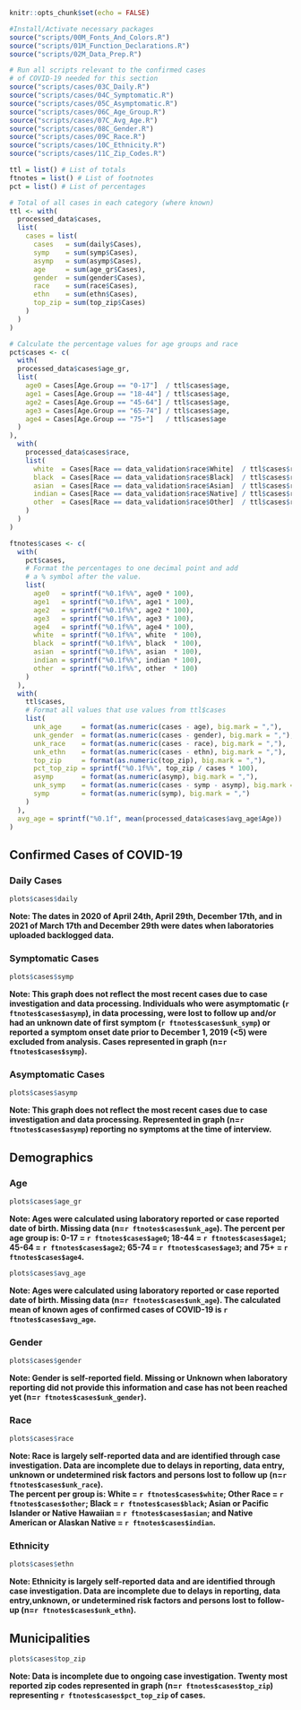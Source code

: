 <style type="text/css">
div.main-container {
  max-width: 1800px;
  margin-left: auto;
  margin-right: auto;
}
</style>

```r
knitr::opts_chunk$set(echo = FALSE)
```

```r
#Install/Activate necessary packages
source("scripts/00M_Fonts_And_Colors.R")
source("scripts/01M_Function_Declarations.R")
source("scripts/02M_Data_Prep.R")

# Run all scripts relevant to the confirmed cases
# of COVID-19 needed for this section
source("scripts/cases/03C_Daily.R")
source("scripts/cases/04C_Symptomatic.R")
source("scripts/cases/05C_Asymptomatic.R")
source("scripts/cases/06C_Age_Group.R")
source("scripts/cases/07C_Avg_Age.R")
source("scripts/cases/08C_Gender.R")
source("scripts/cases/09C_Race.R")
source("scripts/cases/10C_Ethnicity.R")
source("scripts/cases/11C_Zip_Codes.R")

ttl = list() # List of totals
ftnotes = list() # List of footnotes
pct = list() # List of percentages
```

```r
# Total of all cases in each category (where known)
ttl <- with(
  processed_data$cases,
  list(
    cases = list(
      cases   = sum(daily$Cases),
      symp    = sum(symp$Cases),
      asymp   = sum(asymp$Cases),
      age     = sum(age_gr$Cases),
      gender  = sum(gender$Cases),
      race    = sum(race$Cases),
      ethn    = sum(ethn$Cases),
      top_zip = sum(top_zip$Cases)
    )
  )
)

# Calculate the percentage values for age groups and race
pct$cases <- c(
  with(
  processed_data$cases$age_gr,
  list(
    age0 = Cases[Age.Group == "0-17"]  / ttl$cases$age,
    age1 = Cases[Age.Group == "18-44"] / ttl$cases$age,
    age2 = Cases[Age.Group == "45-64"] / ttl$cases$age,
    age3 = Cases[Age.Group == "65-74"] / ttl$cases$age,
    age4 = Cases[Age.Group == "75+"]   / ttl$cases$age
  )
),
  with(
    processed_data$cases$race,
    list(
      white  = Cases[Race == data_validation$race$White]  / ttl$cases$race,
      black  = Cases[Race == data_validation$race$Black]  / ttl$cases$race,
      asian  = Cases[Race == data_validation$race$Asian]  / ttl$cases$race,
      indian = Cases[Race == data_validation$race$Native] / ttl$cases$race,
      other  = Cases[Race == data_validation$race$Other]  / ttl$cases$race
    )
  )
)

ftnotes$cases <- c(
  with(
    pct$cases,
    # Format the percentages to one decimal point and add
    # a % symbol after the value.
    list(
      age0   = sprintf("%0.1f%%", age0 * 100),
      age1   = sprintf("%0.1f%%", age1 * 100),
      age2   = sprintf("%0.1f%%", age2 * 100),
      age3   = sprintf("%0.1f%%", age3 * 100),
      age4   = sprintf("%0.1f%%", age4 * 100),
      white  = sprintf("%0.1f%%", white  * 100),
      black  = sprintf("%0.1f%%", black  * 100),
      asian  = sprintf("%0.1f%%", asian  * 100),
      indian = sprintf("%0.1f%%", indian * 100),
      other  = sprintf("%0.1f%%", other  * 100)
    )
  ),
  with(
    ttl$cases,
    # Format all values that use values from ttl$cases
    list(
      unk_age     = format(as.numeric(cases - age), big.mark = ","),
      unk_gender  = format(as.numeric(cases - gender), big.mark = ","),
      unk_race    = format(as.numeric(cases - race), big.mark = ","),
      unk_ethn    = format(as.numeric(cases - ethn), big.mark = ","),
      top_zip     = format(as.numeric(top_zip), big.mark = ","),
      pct_top_zip = sprintf("%0.1f%%", top_zip / cases * 100),
      asymp       = format(as.numeric(asymp), big.mark = ","),
      unk_symp    = format(as.numeric(cases - symp - asymp), big.mark = ","),
      symp        = format(as.numeric(symp), big.mark = ",")
    )
  ),
  avg_age = sprintf("%0.1f", mean(processed_data$cases$avg_age$Age))
)
```

## Confirmed Cases of COVID-19 {.tabset}

### Daily Cases
```r
plots$cases$daily
```
**Note: The dates in 2020 of April 24th, April 29th, December 17th, and in 2021 of March 17th and December 29th were dates when laboratories uploaded backlogged data.**

### Symptomatic Cases
```r
plots$cases$symp
```
**Note: This graph does not reflect the most recent cases due to case investigation and data processing. Individuals who were asymptomatic (`r ftnotes$cases$asymp`), in data processing, were lost to follow up and/or had an unknown date of first symptom (`r ftnotes$cases$unk_symp`) or reported a symptom onset date prior to December 1, 2019 (<5) were excluded from analysis. Cases represented in graph (n=`r ftnotes$cases$symp`).**

### Asymptomatic Cases
```r
plots$cases$asymp
```
**Note: This graph does not reflect the most recent cases due to case investigation and data processing. Represented in graph (n=`r ftnotes$cases$asymp`) reporting no symptoms at the time of interview.**

## Demographics {.tabset}

### Age
```r
plots$cases$age_gr
```
**Note: Ages were calculated using laboratory reported or case reported date of birth. Missing data (n=`r ftnotes$cases$unk_age`). The percent per age group is: 0-17 = `r ftnotes$cases$age0`; 18-44 = `r ftnotes$cases$age1`; 45-64 = `r ftnotes$cases$age2`; 65-74 = `r ftnotes$cases$age3`; and 75+ = `r ftnotes$cases$age4`.**

<div align = "center">
```r
plots$cases$avg_age
```
</div>
**Note: Ages were calculated using laboratory reported or case reported date of birth. Missing data (n=`r ftnotes$cases$unk_age`). The calculated mean of known ages of confirmed cases of COVID-19 is `r ftnotes$cases$avg_age`.**

### Gender
```r
plots$cases$gender
```
**Note: Gender is self-reported field. Missing or Unknown when laboratory reporting did not provide this information and case has not been reached yet (n=`r ftnotes$cases$unk_gender`).**

### Race
```r
plots$cases$race
```
**Note: Race is largely self-reported data and are identified through case investigation. Data are incomplete due to delays in reporting, data entry, unknown or undetermined risk factors and persons lost to follow up (n=`r ftnotes$cases$unk_race`).<br>The percent per group is: White = `r ftnotes$cases$white`; Other Race = `r ftnotes$cases$other`; Black = `r ftnotes$cases$black`; Asian or Pacific Islander or Native Hawaiian = `r ftnotes$cases$asian`; and Native American or Alaskan Native = `r ftnotes$cases$indian`.**

### Ethnicity
```r
plots$cases$ethn
```
**Note: Ethnicity is largely self-reported data and are identified through case investigation. Data are incomplete due to delays in reporting, data entry,unknown, or undetermined risk factors and persons lost to follow-up (n=`r ftnotes$cases$unk_ethn`).**

## Municipalities
```r
plots$cases$top_zip
```
**Note: Data is incomplete due to ongoing case investigation. Twenty most reported zip codes represented in graph (n=`r ftnotes$cases$top_zip`) representing `r ftnotes$cases$pct_top_zip` of cases.**

